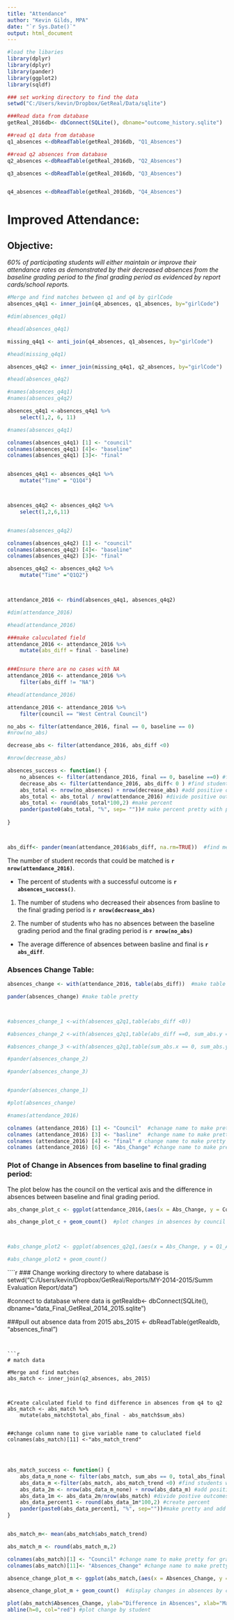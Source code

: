 ```yaml
---
title: "Attendance"
author: "Kevin Gilds, MPA"
date: "`r Sys.Date()`"
output: html_document
---
```



```r


#load the libaries
library(dplyr)
library(dplyr)
library(pander)
library(ggplot2)
library(sqldf)

### set working directory to find the data
setwd("C:/Users/kevin/Dropbox/GetReal/Data/sqlite")

###Read data from database
getReal_2016db<- dbConnect(SQLite(), dbname="outcome_history.sqlite")

##read q1 data from database
q1_absences <-dbReadTable(getReal_2016db, "Q1_Absences")

##read q2 absences from database
q2_absences <-dbReadTable(getReal_2016db, "Q2_Absences")

q3_absences <-dbReadTable(getReal_2016db, "Q3_Absences")


q4_absences <-dbReadTable(getReal_2016db, "Q4_Absences")


```



# Improved Attendance: 

## Objective: 
*60% of participating students will either maintain or improve their attendance rates as demonstrated by their decreased absences from the baseline grading period to the final grading period as evidenced by report cards/school reports.*

```r

#Merge and find matches between q1 and q4 by girlCode
absences_q4q1 <- inner_join(q4_absences, q1_absences, by="girlCode")

#dim(absences_q4q1)

#head(absences_q4q1)

missing_q4q1 <- anti_join(q4_absences, q1_absences, by="girlCode")

#head(missing_q4q1)

absences_q4q2 <- inner_join(missing_q4q1, q2_absences, by="girlCode")

#head(absences_q4q2)

#names(absences_q4q1)
#names(absences_q4q2)


```


```r
absences_q4q1 <-absences_q4q1 %>%
    select(1,2, 6, 11)

#names(absences_q4q1)

colnames(absences_q4q1) [1] <- "council"
colnames(absences_q4q1) [4]<- "baseline"
colnames(absences_q4q1) [3]<- "final"


absences_q4q1 <- absences_q4q1 %>%
    mutate("Time" = "Q1Q4")




```


```r
absences_q4q2 <- absences_q4q2 %>%
    select(1,2,6,11)


#names(absences_q4q2)

colnames(absences_q4q2) [1] <- "council"
colnames(absences_q4q2) [4]<- "baseline"
colnames(absences_q4q2) [3]<- "final"

absences_q4q2 <- absences_q4q2 %>%
    mutate("Time" ="Q1Q2")




```



```r
attendance_2016 <- rbind(absences_q4q1, absences_q4q2)

#dim(attendance_2016)

#head(attendance_2016)


```

```r

###make caluculated field   
attendance_2016 <- attendance_2016 %>%
    mutate(abs_diff = final - baseline)


###Ensure there are no cases with NA
attendance_2016 <- attendance_2016 %>%
    filter(abs_diff != "NA")

#head(attendance_2016)
```


```r

attendance_2016 <- attendance_2016 %>%
    filter(council == "West Central Council")
```



```r

no_abs <- filter(attendance_2016, final == 0, baseline == 0)
#nrow(no_abs)

decrease_abs <- filter(attendance_2016, abs_diff <0)

#nrow(decrease_abs)

```





```r

absences_success <- function() {
    no_absences <- filter(attendance_2016, final == 0, baseline ==0) #find cases with no absences
    decrease_abs <- filter(attendance_2016, abs_diff< 0 ) #find students who decreased absences
    abs_total <- nrow(no_absences) + nrow(decrease_abs) #add positive outcomes no absences, decreased absences
    abs_total <- abs_total / nrow(attendance_2016) #divide positive outcomes by total
    abs_total <- round(abs_total*100,2) #make percent 
    pander(paste0(abs_total, "%", sep= ""))# make percent pretty with percent sign
    
}




```



```r

abs_diff<- pander(mean(attendance_2016$abs_diff, na.rm=TRUE))  #find mean differences


```



The number of student records that could be matched is **`r nrow(attendance_2016)`**.

* The percent of students with a successful outcome is  **`r absences_success()`**. 

1. The number of studens who decreased their absences from basline to the final grading period is **`r nrow(decrease_abs)`**

2. The number of students who has no absences between the baseline grading period and the final grading period is **`r nrow(no_abs)`**



* The average difference of absences  between basline and final is **`r abs_diff`**.


### Absences Change Table:
```r

absences_change <- with(attendance_2016, table(abs_diff))  #make table with absences differnces

pander(absences_change) #make table pretty



#absences_change_1 <-with(absences_q2q1,table(abs_diff <0))

#absences_change_2 <-with(absences_q2q1,table(abs_diff ==0, sum_abs.y == 0))

#absences_change_3 <-with(absences_q2q1,table(sum_abs.x == 0, sum_abs.y == 0))

#pander(absences_change_2)

#pander(absences_change_3)


#pander(absences_change_1)

#plot(absences_change)

```




```r

#names(attendance_2016)

colnames (attendance_2016) [1] <- "Council"  #chanage name to make pretty for graph
colnames (attendance_2016) [3] <- "basline"  #change name to make pretty for graph
colnames (attendance_2016) [4] <- "final" # change name to make pretty for graph
colnames (attendance_2016) [6] <- "Abs_Change" #change name to make pretty for graph

```

### Plot of Change in Absences from baseline to final grading period:

The plot below has the council on the vertical axis and the difference in absences between baseline and final grading period. 


```r

abs_change_plot_c <- ggplot(attendance_2016,(aes(x = Abs_Change, y = Council)))

abs_change_plot_c + geom_count()  #plot changes in absences by council



#abs_change_plot2 <- ggplot(absences_q2q1,(aes(x = Abs_Change, y = Q1_Abs)))

#abs_change_plot2 + geom_count()

```


````r

### Change working directory to where database is 
setwd("C:/Users/kevin/Dropbox/GetReal/Reports/MY-2014-2015/Summ Evaluation Report/data")

#connect to database where data is 
getRealdb<- dbConnect(SQLite(), dbname="data_Final_GetReal_2014_2015.sqlite")

###pull out absence data from 2015
abs_2015 <- dbReadTable(getRealdb, "absences_final")


```


```r
# match data

#Merge and find matches
abs_match <- inner_join(q2_absences, abs_2015)



#Create calculated field to find difference in absences from q4 to q2
abs_match <- abs_match %>%
    mutate(abs_match$total_abs_final - abs_match$sum_abs)


##change column name to give variable name to caluclated field
colnames(abs_match)[11] <-"abs_match_trend"




```




```r
abs_match_success <- function() {
    abs_data_m_none <- filter(abs_match, sum_abs == 0, total_abs_final ==0) #find studens with no absence
    abs_data_m <-filter(abs_match, abs_match_trend <0) #find students who decreased abssences
    abs_data_2m <- nrow(abs_data_m_none) + nrow(abs_data_m) #add positive outcome together
    abs_data_1m <- abs_data_2m/nrow(abs_match) #divide postive outcomes by total
    abs_data_percent1 <- round(abs_data_1m*100,2) #create percent
    pander(paste0(abs_data_percent1, "%", sep=""))#make pretty and add percent sign
}



```


```r
abs_match_m<- mean(abs_match$abs_match_trend)

abs_match_m <- round(abs_match_m,2)

```





```r

colnames(abs_match)[1] <- "Council" #change name to make pretty for graph
colnames(abs_match)[11]<- "Absences_Change" #change name to make pretty for graph

absence_change_plot_m <- ggplot(abs_match,(aes(x = Absences_Change, y = Council)))

absence_change_plot_m + geom_count()  #display changes in absences by council


```




```r


plot(abs_match$Absences_Change, ylab="Difference in Absences", xlab="Matched Students")
abline(h=0, col="red") #plot change by student


```

